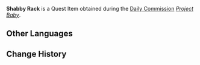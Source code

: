 {{Item Infobox
|id           = 120015
|image        = Item Parcel.png
|type         = Quest Items
|quality      = 
|description  = An incredibly shabby rack. It is unclear what it is used for...
|source1      = Obtained during ''[[Project Baby]]''
}}
'''Shabby Rack''' is a Quest Item obtained during the [[Commissions|Daily Commission]] ''[[Project Baby]]''.
<!--
==Location==
<gallery>

</gallery>
-->
==Other Languages==
{{Other Languages
|default_hidden = 1
|en      = Shabby Rack
|zhs     = 破旧的架子
|zhs_rm  = Pòjiù de Jiàzi
|zht     = 破舊的架子
|zht_rm  = Pòjiù de Jiàzi
|ja      = 古びたラック
|ja_rm   = Furubita Rakku
|ko      = 낡은 선반
|ko_rm   = Nalgeun Seonban
|es      = Estante deteriorado
|fr      = Étagère miteuse
|ru      = Старый стеллаж
|th      = ชั้นวางทรุดโทรม
|th_rm   = 
|vi      = Chiếc Kệ Cũ Kỹ
|de      = Schäbiges altes Gerüst
|id      = Rak Rusak
|pt      = Prateleira Danificada
|tr      = Dökük Raf
|it      = Scaffale logoro
}}

==Change History==
{{Change History|3.0}}